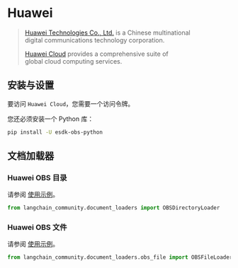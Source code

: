 # Huawei

>[Huawei Technologies Co., Ltd.](https://www.huawei.com/) is a Chinese multinational  
> digital communications technology corporation.
> 
>[Huawei Cloud](https://www.huaweicloud.com/intl/en-us/product/) provides a comprehensive suite of  
> global cloud computing services.
>
## 安装与设置

要访问 `Huawei Cloud`，您需要一个访问令牌。

您还必须安装一个 Python 库：

```bash
pip install -U esdk-obs-python
```

## 文档加载器

### Huawei OBS 目录

请参阅 [使用示例](/docs/integrations/document_loaders/huawei_obs_directory)。

```python
from langchain_community.document_loaders import OBSDirectoryLoader
```

### Huawei OBS 文件

请参阅 [使用示例](/docs/integrations/document_loaders/huawei_obs_file)。

```python
from langchain_community.document_loaders.obs_file import OBSFileLoader
```